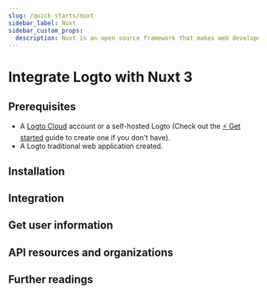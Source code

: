 ```yaml
---
slug: /quick-starts/nuxt
sidebar_label: Nuxt
sidebar_custom_props:
  description: Nuxt is an open source framework that makes web development intuitive and powerful.
---
```




# Integrate Logto with Nuxt 3

<GuideTip />

## Prerequisites

- A [Logto Cloud](https://cloud.logto.io) account or a self-hosted Logto (Check out the [⚡ Get started](/docs/get-started/) guide to create one if you don't have).
- A Logto traditional web application created.

## Installation

<Installation />

## Integration

<Integration />

## Get user information

<GetUserInformation />

## API resources and organizations

<ApiResources />

## Further readings

<FurtherReadings />

